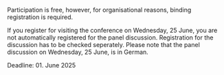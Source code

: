 Participation is free, however, for organisational reasons, binding registration is required.

If you register for visiting the conference on Wednesday, 25 June, you are not automatically registered for the panel discussion. Registration for the discussion has to be checked seperately. Please note that the panel discussion on Wednesday, 25 June, is in German.

Deadline: 01. June 2025
